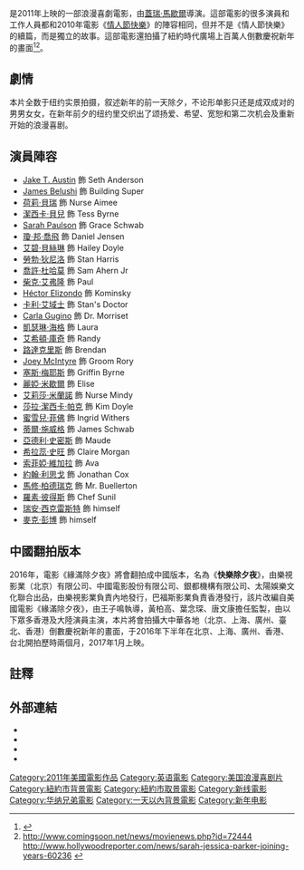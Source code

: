 {{Link style|time=2015-12-11T09:12:14+00:00}}
{{noteTA
| T = zh-cn:新年前夜; zh-hk:緣滿除夕夜; zh-tw:101次新年快樂;
| 1 = zh-cn:新年前夜; zh-hk:緣滿除夕夜; zh-tw:101次新年快樂;
| G1 = Show
| G2 = Movie
| G3 = PP
}}
{{Distinguish|今天決定我愛你}}
{{Infobox film
| name           = 101次新年快樂
| original_name  = ''New Year's Eve''
| image          = New Year's Eve Poster.jpg
| caption        = 
| director       = [[蓋瑞·馬歇爾|蓋瑞·馬歇爾]]<ref>{{cite web |url=http://movie.now.com/home/movie?id=Newyearseve |title=存档副本 |accessdate=2012年5月31日 |deadurl=yes |archiveurl=https://web.archive.org/web/20111026045205/http://movie.now.com/home/movie?id=Newyearseve |archivedate=2011年10月26日 |df= }}</ref>
| producer       = Mike Karz<br />Wayne Allan Rice<br />Garry Marshall
| writer         = [[Katherine_Fugate|Katherine Fugate]]
| starring       = 
| music          = [[John_Debney|John Debney]]
| cinematography = Charles Minsky
| editing        = [[Michael_Tronick|Michael Tronick]]
| studio         = [[New_Line_Cinema|New Line Cinema]]<br/>Wayne Rice Films<br/>Karz Entertainment
| distributor    = [[華納兄弟|華納兄弟]]
| released       = {{Start date|2011|12|9}}<ref>{{cite web|last=Bettinger|first=Brendan|title=Warner Bros. Release Dates 2011: New Year's Eve, Contagion 3D, Final Destination 5, Red Riding Hood, More|url=http://collider.com/warner-bros-release-dates-2011-new-years-eve-contagion-3d-final-destination-5-red-riding-hood-journey-to-the-center-of-the-earth-2/26358/|accessdate=16 October 2011|archive-date=2019-05-19|archive-url=https://web.archive.org/web/20190519065614/http://collider.com/warner-bros-release-dates-2011-new-years-eve-contagion-3d-final-destination-5-red-riding-hood-journey-to-the-center-of-the-earth-2/26358/|dead-url=no}}</ref> 
| runtime        = 118分<ref>{{Cite web |url=http://www.bbfc.co.uk/AFF282612/ |title=存档副本 |access-date=2012-03-27 |archive-date=2012-09-26 |archive-url=https://web.archive.org/web/20120926050030/http://www.bbfc.co.uk/AFF282612/ |dead-url=no }}</ref>
| country        = {{美國電影產地}}
| language       = 英語
| budget         = $56 million<ref>{{cite news | url=http://latimesblogs.latimes.com/entertainmentnewsbuzz/2011/12/box-office-new-years-eve-the-sitter.html | work=Los Angeles Times | title=Company Town | accessdate=2012-03-27 | archive-date=2012-01-08 | archive-url=https://web.archive.org/web/20120108185116/http://latimesblogs.latimes.com/entertainmentnewsbuzz/2011/12/box-office-new-years-eve-the-sitter.html | dead-url=no }}</ref>
| gross          = $142,025,283  <ref name="box office">http://boxofficemojo.com/movies/?id=newyearseve.htm {{Wayback|url=http://boxofficemojo.com/movies/?id=newyearseve.htm |date=20120420092403 }} [[Box_Office_Mojo|Box Office Mojo]]. Retrieved 2011-12-23.</ref>
| cn_name            = 新年前夜
| hk_name            = 緣滿除夕夜
| tw_name            = 101次新年快樂
}}
{{作品名稱|name=''New Year's Eve''|hk=緣滿除夕夜|tw=101次新年快樂|cn=新年前夜}}是2011年上映的一部浪漫喜劇電影，由[[蓋瑞·馬歇爾|蓋瑞·馬歇爾]]導演。這部電影的很多演員和工作人員都和2010年電影《[[情人節快樂|情人節快樂]]》的陣容相同，但并不是《情人節快樂》的續篇，而是獨立的故事。這部電影還拍攝了紐約時代廣場上百萬人倒數慶祝新年的畫面<ref name="ew-biel-joins">{{cite web | date = 2010-12-08 | author = Josh Rottenberg | url = http://insidemovies.ew.com/2010/12/08/jessica-biel-new-years-eve/ | title = Jessica Biel joins the cast of 'New Year's Eve' | quote = Biel also appeared in Valentine’s Day but, since New Year’s Eve is not a sequel to that film, she will be playing a new character in an entirely different storyline | work = [[エンターテインメント・ウィークリー|Entertainment Weekly]] | publisher = [[:en:Time_Inc.|Time Inc.]] | accessdate = 2011-05-24 | archive-date = 2014-11-05 | archive-url = https://web.archive.org/web/20141105152430/http://insidemovies.ew.com/2010/12/08/jessica-biel-new-years-eve/ | dead-url = no }}</ref><ref>http://www.comingsoon.net/news/movienews.php?id=72444<!-- the real source though is below but likely to get stuck behind a paywall -->http://www.hollywoodreporter.com/news/sarah-jessica-parker-joining-years-60236 {{Wayback|url=http://www.hollywoodreporter.com/news/sarah-jessica-parker-joining-years-60236 |date=20210126023030 }}</ref>。

==劇情==
本片全数于纽约实景拍摄，叙述新年的前一天除夕，不论形单影只还是成双成对的男男女女，在新年前夕的纽约里交织出了颂扬爱、希望、宽恕和第二次机会及重新开始的浪漫喜剧。

==演員陣容==
* [[:en:Jake_T._Austin|Jake T. Austin]] 飾 Seth Anderson
* [[:en:James_Belushi|James Belushi]] 飾 Building Super
* [[荷莉·貝瑞|荷莉·貝瑞]] 飾 Nurse Aimee
* [[潔西卡·貝兒|潔西卡·貝兒]] 飾 Tess Byrne
* [[:en:Sarah_Paulson|Sarah Paulson]] 飾 Grace Schwab
* [[瓊·邦·喬飛|瓊·邦·喬飛]] 飾 Daniel Jensen
* [[艾碧·貝絲琳|艾碧·貝絲琳]] 飾 Hailey Doyle
* [[勞勃·狄尼洛|勞勃·狄尼洛]] 飾 Stan Harris
* [[喬許·杜哈莫|喬許·杜哈莫]] 飾 Sam Ahern Jr
* [[柴克·艾弗隆|柴克·艾弗隆]] 飾 Paul
* [[:en:Héctor_Elizondo|Héctor Elizondo]] 飾 Kominsky
* [[卡利·艾域士|卡利·艾域士]] 飾 Stan's Doctor
* [[:en:Carla_Gugino|Carla Gugino]] 飾 Dr. Morriset
* [[凱瑟琳·海格|凱瑟琳·海格]] 飾 Laura
* [[艾希頓·庫奇|艾希頓·庫奇]] 飾 Randy
* [[路達克里斯|路達克里斯]] 飾 Brendan
* [[:en:Joey_McIntyre|Joey McIntyre]] 飾 Groom Rory
* [[塞斯·梅耶斯|塞斯·梅耶斯]] 飾 Griffin Byrne
* [[麗婭·米歇爾|麗婭·米歇爾]] 飾 Elise
* [[艾莉莎·米蘭諾|艾莉莎·米蘭諾]] 飾 Nurse Mindy
* [[莎拉·潔西卡·帕克|莎拉·潔西卡·帕克]] 飾 Kim Doyle
* [[蜜雪兒·菲佛|蜜雪兒·菲佛]] 飾 Ingrid Withers
* [[蒂爾·施威格|蒂爾·施威格]] 飾 James Schwab
* [[亞德利·史密斯|亞德利·史密斯]] 飾 Maude
* [[希拉蕊·史旺|希拉蕊·史旺]] 飾 Claire Morgan
* [[索菲婭·維加拉|索菲婭·維加拉]] 飾 Ava
* [[約翰·利思戈|約翰·利思戈]] 飾 Jonathan Cox
* [[馬修·柏德瑞克|馬修·柏德瑞克]] 飾 Mr. Buellerton
* [[羅素·彼得斯|羅素·彼得斯]] 飾 Chef Sunil
* [[瑞安·西克雷斯特|瑞安·西克雷斯特]] 飾 himself
* [[麥克·彭博|麥克·彭博]] 飾 himself

==中國翻拍版本==
2016年，電影《緣滿除夕夜》將會翻拍成中國版本，名為《'''快樂除夕夜'''》，由樂視影業（北京）有限公司、中國電影股份有限公司、銀都機構有限公司、太陽娛樂文化聯合出品，由樂視影業負責內地發行，巴福斯影業負責香港發行，該片改編自美國電影《緣滿除夕夜》，由王子鳴執導，黃柏高、葉念琛、唐文康擔任監製，由以下眾多香港及大陸演員主演，本片將會拍攝大中華各地（北京、上海、廣州、臺北、香港）倒數慶祝新年的畫面，于2016年下半年在北京、上海、廣州、香港、台北開拍歷時兩個月，2017年1月上映。

== 註釋 ==
{{Reflist}}

==外部連結==
* {{Official website|http://www.newyearseve-movie.com}}
* {{IMDb title|1598822}}
* {{douban}}
* {{rotten-tomatoes|new_years_eve_2011}}

{{DEFAULTSORT:New Year's Eve}}
[[Category:2011年美國電影作品|Category:2011年美國電影作品]]
[[Category:英语電影|Category:英语電影]]
[[Category:美国浪漫喜剧片|Category:美国浪漫喜剧片]]
[[Category:紐約市背景電影|Category:紐約市背景電影]]
[[Category:紐約市取景電影|Category:紐約市取景電影]]
[[Category:新线電影|Category:新线電影]]
[[Category:华纳兄弟電影|Category:华纳兄弟電影]]
[[Category:一天以內背景電影|Category:一天以內背景電影]]
[[Category:新年电影|Category:新年电影]]